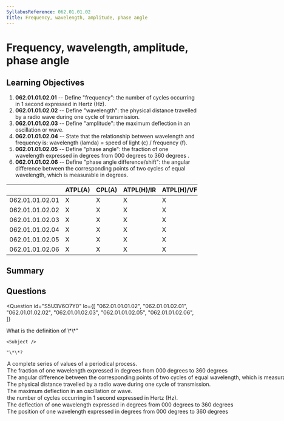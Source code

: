 ```yaml
---
SyllabusReference: 062.01.01.02
Title: Frequency, wavelength, amplitude, phase angle
---
```


# Frequency, wavelength, amplitude, phase angle

## Learning Objectives

1.  **062.01.01.02.01** -- Define "frequency": the number of cycles occurring in
    1 second expressed in Hertz (Hz).
2.  **062.01.01.02.02** -- Define "wavelength": the physical distance travelled
    by a radio wave during one cycle of transmission.
3.  **062.01.01.02.03** -- Define "amplitude": the maximum deflection in an
    oscillation or wave.
4.  **062.01.01.02.04** -- State that the relationship between wavelength and
    frequency is: wavelength (lamda) = speed of light (c) / frequency (f).
5.  **062.01.01.02.05** -- Define "phase angle": the fraction of one wavelength
    expressed in degrees from 000 degrees to 360 degrees .
6.  **062.01.01.02.06** -- Define "phase angle difference/shift": the angular
    difference between the corresponding points of two cycles of equal
    wavelength, which is measurable in degrees.

|                 | ATPL(A) | CPL(A) | ATPL(H)/IR | ATPL(H)/VFR | CPL(H) | IR | CBIR(A) |
| --------------- | ------- | ------ | ---------- | ----------- | ------ | -- | ------- |
| 062.01.01.02.01 | X       | X      | X          | X           | X      | X  |         |
| 062.01.01.02.02 | X       | X      | X          | X           | X      | X  |         |
| 062.01.01.02.03 | X       | X      | X          | X           | X      | X  |         |
| 062.01.01.02.04 | X       | X      | X          | X           | X      | X  |         |
| 062.01.01.02.05 | X       | X      | X          | X           | X      | X  |         |
| 062.01.01.02.06 | X       | X      | X          | X           | X      | X  |         |

## Summary

## Questions

<Question
  id="S5U3V6O7Y0"
  lo={[
  "062.01.01.01.02",
  "062.01.01.02.01",
  "062.01.01.02.02",
  "062.01.01.02.03",
  "062.01.01.02.05",
  "062.01.01.02.06",
  ]}
>
  <Text variant="oneCorrect">
    What is the definition of \*\*"

    <Subject />

    "\*\*?
  </Text>

  <Option subject={[["Cycle"]]} why="Definition of cycle">
    A complete series of values of a periodical process.
  </Option>

  <Option subject={[["Phase"]]} why="Definition of Phase">
    The fraction of one wavelength expressed in degrees from 000 degrees to 360
    degrees
  </Option>

  <Option subject={[["Phase Angle Difference"], ["Phase Angle Shift"]]} why="Definition of Phase Angle Difference/Shift">
    The angular difference between the corresponding points of two cycles of
    equal wavelength, which is measurable in degrees.
  </Option>

  <Option subject={[["Wavelength"]]} why="Definition of wavelength">
    The physical distance travelled by a radio wave during one cycle of
    transmission.
  </Option>

  <Option subject={[["Amplitude"]]} why="Definition of amplitude">
    The maximum deflection in an oscillation or wave.
  </Option>

  <Option subject={[["Frequency"]]} why="Definition of frequency">
    the number of cycles occurring in 1 second expressed in Hertz (Hz).
  </Option>

  <Option why="Very close to the definition of Phase, with the correct definition being &#x22;The fraction of one wave...&#x22;">
    The deflection of one wavelength expressed in degrees from 000 degrees to
    360 degrees
  </Option>

  <Option why="Very close to the definition of Phase, with the correct definition being &#x22;The fraction of one wave...&#x22;">
    The position of one wavelength expressed in degrees from 000 degrees to 360
    degrees
  </Option>
</Question>
